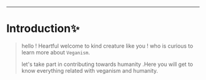 
___

# Introduction✨
 
>hello ! Heartful welcome to kind creature like you ! who is curious to learn more about `Veganism`.
>
>let's take part in contributing towards humanity .Here you will get to know everything related with veganism and humanity. 
 
 

 









